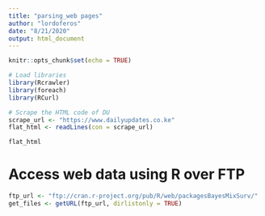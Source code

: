 ---
title: "parsing_web pages"
author: "lordoferos"
date: "8/21/2020"
output: html_document
---

```{r setup, include=FALSE}
knitr::opts_chunk$set(echo = TRUE)
```


```{r}
# Load libraries
library(Rcrawler)
library(foreach)
library(RCurl)
```

```{r}
# Scrape the HTML code of DU
scrape_url <- "https://www.dailyupdates.co.ke"
flat_html <- readLines(con = scrape_url)
```

```{r}
flat_html
```

# Access web data using R over FTP
```{r}
ftp_url <- "ftp://cran.r-project.org/pub/R/web/packagesBayesMixSurv/"
get_files <- getURL(ftp_url, dirlistonly = TRUE)
```

